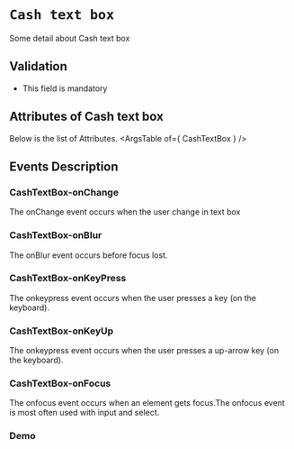 <!-- Custom-MDX-Documentation.mdx -->

# `Cash text box`

 
Some detail about Cash text box

## Validation 
- This field is mandatory

## Attributes of Cash text box
Below is the list of Attributes.
<ArgsTable of={ CashTextBox } /> 

## Events Description

### CashTextBox-onChange

The onChange event occurs when the user change in text box

### CashTextBox-onBlur

The onBlur event occurs before focus lost.

### CashTextBox-onKeyPress

The onkeypress event occurs when the user presses a key (on the keyboard).

### CashTextBox-onKeyUp

The onkeypress event occurs when the user presses a up-arrow key (on the keyboard).

### CashTextBox-onFocus

The onfocus event occurs when an element gets focus.The onfocus event is most often used with input and select.
### Demo

<Canvas>
<Story id="cashtextbox--primary" />
</Canvas>

 